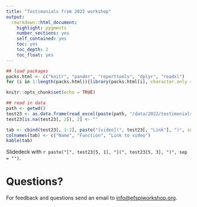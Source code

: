```yaml
---
title: "Testimonials from 2022 workshop"
output: 
  rmarkdown::html_document:
    highlight: pygments
    number_sections: yes
    self_contained: yes
    toc: yes
    toc_depth: 2
    toc_float: yes
---
```


```r
## load packages
packs.html <- c("knitr", "pander", "reporttools", "dplyr", "readxl")
for (i in 1:length(packs.html)){library(packs.html[i], character.only = TRUE)}

knitr::opts_chunk$set(echo = TRUE)

## read in data
path <- getwd()
test23 <- as.data.frame(read_excel(paste(path, "/data/2022/testimonials2022.xlsx", sep = ""), col_types = NULL))
test23[is.na(test23[, 2]), 2] <- ""
```

```r
tab <- cbind(test23[, 1:2], paste("[video](", test23[, "Link"], ")", sep = ""))[1:4, ]
colnames(tab) <- c("Name", "Function", "Link to video")
kable(tab)
```

Slidedeck with `r paste("[", test23[5, 1], "](", test23[5, 3], ")", sep = "")`.

# Questions?

For feedback and questions send an email to [info@efspiworkshop.org](mailto:info@efspiworkshop.org).



